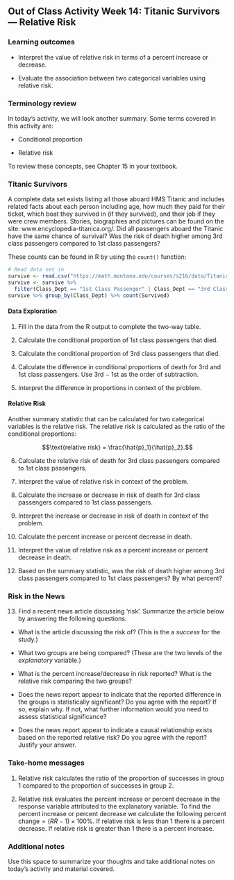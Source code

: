 ## Out of Class Activity Week 14:  Titanic Survivors --- Relative Risk

\setstretch{1}

### Learning outcomes

* Interpret the value of relative risk in terms of a percent increase or decrease.

* Evaluate the association between two categorical variables using relative risk.

### Terminology review
In today's activity, we will look another summary. Some terms covered in this activity are:

* Conditional proportion

* Relative risk

To review these concepts, see Chapter 15 in your textbook.

<!-- ### Percent increase or percent decrease? -->

<!-- 1.  Last season’s skis are 30\% off original sale price at REI. You want to buy a pair of skis that were originally \$100. How much will you pay?  -->

<!-- \vspace{0.5in} -->

<!-- 2.  What about a pair of skis that were originally \$593 at REI? -->

<!-- \vspace{0.5in} -->

<!-- 3.  The same pair of skis are selling for \$650 at Chalet Sports. What percent higher is this price compared to the \$593 at REI? -->

<!-- \vspace{0.5in} -->

<!-- 4.  You’re on vacation in Spokane and decide to buy a \$450 pair of skis. The sales tax is 6.5\%. How much do you pay in total? -->

<!-- \vspace{0.5in} -->

### Titanic Survivors

A complete data set exists listing all those aboard HMS Titanic and includes related facts about each person including age, how much they paid for their ticket, which boat they survived in (if they survived), and their job if they were crew members. Stories, biographies and pictures can be found on the site: www.encyclopedia-titanica.org/.  Did all passengers aboard the Titanic have the same chance of survival?  Was the risk of death higher among 3rd class passengers compared to 1st class passengers?

These counts can be found in R by using the `count()` function:
```{r, echo=TRUE, warning=FALSE, message=FALSE, collapse=FALSE}
# Read data set in
survive <- read.csv("https://math.montana.edu/courses/s216/data/Titanic.csv")
survive <- survive %>%
  filter(Class_Dept == "1st Class Passenger" | Class_Dept == "3rd Class Passenger")
survive %>% group_by(Class_Dept) %>% count(Survived)
```

\newpage

#### Data Exploration {-}

1.  Fill in the data from the R output to complete the two-way table.

\begin{center}
\begin{tabular}{|c|c|c|c|}
\hline
 & \multicolumn{2}{|c|}{\textbf{Class}} & \\ \hline
\textbf{Outcome} & 1st Class Passenger & 3rd Class Passenger & Total \\ \hline
 Dead & & &  \\ 
 & & & \\ \hline
 Alive & & &  \\ 
 & & & \\ \hline
 Total & & &  \\ 
 & & & \\ \hline  
\end{tabular}
\end{center}


2.  Calculate the conditional proportion of 1st class passengers that died.

\vspace{0.8in}

3.  Calculate the conditional proportion of 3rd class passengers that died.

\vspace{0.8in}

4. Calculate the difference in conditional proportions of death for 3rd and 1st class passengers.  Use 3rd $-$ 1st as the order of subtraction.

\vspace{0.8in}

5. Interpret the difference in proportions in context of the problem.

\vspace{0.8in}

#### Relative Risk {-}

Another summary statistic that can be calculated for two categorical variables is the relative risk.  The relative risk is calculated as the ratio of the conditional proportions:


$$\text{relative risk} = \frac{\hat{p}_1}{\hat{p}_2}.$$


6.  Calculate the relative risk of death for 3rd class passengers compared to 1st class passengers.

\vspace{0.8in}

7.  Interpret the value of relative risk in context of the problem.

\vspace{0.8in}

8. Calculate the increase or decrease in risk of death for 3rd class passengers compared to 1st class passengers.

\vspace{0.5in}

9. Interpret the increase or decrease in risk of death in context of the problem. 

\vspace{0.8in}

10. Calculate the percent increase or percent decrease in death.

\vspace{0.5in}

11. Interpret the value of relative risk as a percent increase or percent decrease in death.

\vspace{0.8in}

12. Based on the summary statistic, was the risk of death higher among 3rd class passengers compared to 1st class passengers? By what percent?

\vspace{0.8in}


### Risk in the News

13.  Find a recent news article discussing 'risk'.  Summarize the article below by answering the following questions.

* What is the article discussing the risk of?  (This is the a *success* for the study.)

\vspace{0.5in}

* What two groups are being compared?  (These are the two levels of the *explanatory* variable.)

\vspace{0.5in}

* What is the percent increase/decrease in risk reported?  What is the relative risk comparing the two groups?

\vspace{0.5in}

* Does the news report appear to indicate that the reported difference in the groups is statistically significant?  Do you agree with the report?  If so, explain why.  If not, what further information would you need to assess statistical significance?

\vspace{1in}

* Does the news report appear to indicate a causal relationship exists based on the reported relative risk?  Do you agree with the report?  Justify your answer.

\vspace{1in}
\newpage


### Take-home messages

1. Relative risk calculates the ratio of the proportion of successes in group 1 compared to the proportion of successes in group 2.

2. Relative risk evaluates the percent increase or percent decrease in the response variable attributed to the explanatory variable.  To find the percent increase or percent decrease we calculate the following $\text{percent change}=(RR - 1)\times 100\%$. If relative risk is less than 1 there is a percent decrease.  If relative risk is greater than 1 there is a percent increase.

### Additional notes

Use this space to summarize your thoughts and take additional notes on today's activity and material covered.

\newpage